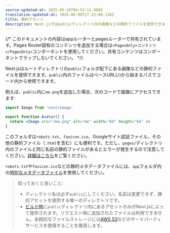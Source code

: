 ```yaml
---
source-updated-at: 2025-05-16T04:52:11.000Z
translation-updated-at: 2025-06-06T17:23:06.136Z
title: 静的アセット
description: Next.jsではpublicディレクトリ内の画像などの静的ファイルを提供できます。その仕組みについて学びましょう。
---
```


{/* このドキュメントの内容はappルーターとpagesルーターで共有されています。Pages Router固有のコンテンツを追加する場合は`<PagesOnly>コンテンツ</PagesOnly>`コンポーネントを使用してください。共有コンテンツはコンポーネントでラップしないでください。 */}

Next.jsはルートディレクトリの`public`フォルダ配下にある画像などの静的ファイルを提供できます。`public`内のファイルはベースURL(`/`)から始まるパスでコード内から参照できます。

例えば、`public`内に`me.png`を追加した場合、次のコードで画像にアクセスできます:

```jsx filename="Avatar.js"
import Image from 'next/image'

export function Avatar() {
  return <Image src="/me.png" alt="me" width="64" height="64" />
}
```

<PagesOnly>

このフォルダは`robots.txt`、`favicon.ico`、Googleサイト認証ファイル、その他の静的ファイル（`.html`を含む）にも便利です。ただし、`pages/`ディレクトリ内のファイルと同じ名前の静的ファイルがあるとエラーが発生するので注意してください。[詳細はこちら](/docs/messages/conflicting-public-file-page)をご覧ください。

</PagesOnly>

<AppOnly>

`robots.txt`や`favicon.ico`などの静的メタデータファイルには、`app`フォルダ内の[特別なメタデータファイル](/docs/app/api-reference/file-conventions/metadata)を使用してください。

</AppOnly>

> 知っておくと良いこと:
>
> - ディレクトリ名は必ず`public`にしてください。名前は変更できず、静的アセットを提供する唯一のディレクトリです。
> - [ビルド時](/docs/app/api-reference/next-cli#build)に`public`ディレクトリ内にあるアセットのみがNext.jsによって提供されます。リクエスト時に追加されたファイルは利用できません。永続的なファイルストレージには[AWS S3](https://aws.amazon.com/s3/)などのサードパーティサービスを使用することを推奨します。